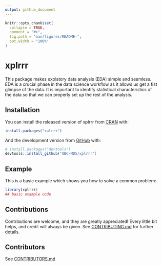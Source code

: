 ```yaml
---
output: github_document
---
```


<!-- README.md is generated from README.Rmd. Please edit that file -->

```r
knitr::opts_chunk$set(
  collapse = TRUE,
  comment = "#>",
  fig.path = "man/figures/README-",
  out.width = "100%"
)
```

# xplrrr

<!-- badges: start -->
<!-- badges: end -->

This package makes explatory data analysis (EDA) simple and seamless. EDA is a crucial phase in the data science workflow as it allows us get a fist glimpse of the data. It is important to identify statistical characteristics of the data so that we can properly set up the rest of the analysis.

## Installation

You can install the released version of xplrrr from [CRAN](https://CRAN.R-project.org) with:

``` r
install.packages("xplrrr")
```

And the development version from [GitHub](https://github.com/) with:

``` r
# install.packages("devtools")
devtools::install_github("UBC-MDS/xplrrr")
```
## Example

This is a basic example which shows you how to solve a common problem:

```r
library(xplrrr)
## basic example code
```

## Contributions

Contributions are welcome, and they are greatly appreciated! Every little bit
helps, and credit will always be given. See [CONTRIBUTING.md](CONTRIBUTING.md) for further details.

## Contributors

See [CONTRIBUTORS.md](CONTRIBUTORS.md)